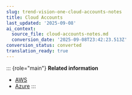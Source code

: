 ```yaml
---
slug: trend-vision-one-cloud-accounts-notes
title: Cloud Accounts
last_updated: '2025-09-08'
ai_context:
  source_file: cloud-accounts-notes.md
  conversion_date: '2025-09-08T23:42:23.513Z'
conversion_status: converted
translation_ready: true
---
```


::: {role="main"}
**Related information**

- [AWS](aws-accounts-notes.mdx)
- [Azure](azure-release-notes.mdx)
:::
